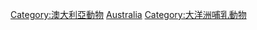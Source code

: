 {{Catnav|頁面分類|各種主題的頁面分類|按國家分類|各國生物|澳大利亞生物|澳大利亞動物}}
{{Catnav|頁面分類|各種主題的頁面分類|按國家分類|各國生物|各國動物|澳大利亞動物}}
{{Commons category|Mammals of Australia}}

[[Category:澳大利亞動物|Category:澳大利亞動物]]
[[Category:各國哺乳動物|Australia]]
[[Category:大洋洲哺乳動物|Category:大洋洲哺乳動物]]